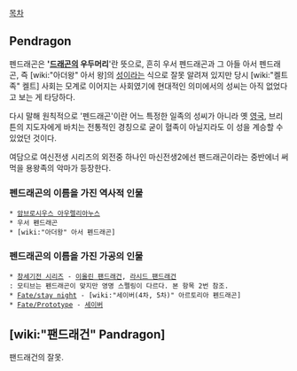 [[목차]]
== Pendragon ==
펜드래곤은 ''''[[드래곤]]의 우두머리''''란 뜻으로, 흔히 우서 펜드래곤과 그 아들 아서 펜드래곤, 즉 [wiki:"아더왕" 아서 왕]의 [[성]]이라는 식으로 잘못 알려져 있지만 당시 [wiki:"켈트족" 켈트] 사회는 모계로 이어지는 사회였기에 현대적인 의미에서의 성씨는 아직 없었다고 보는 게 타당하다.

다시 말해 원칙적으로 '펜드래곤'이란 어느 특정한 일족의 성씨가 아니라 옛 [[영국]], 브리튼의 지도자에게 바치는 전통적인 경칭으로 굳이 혈족이 아닐지라도 이 성을 계승할 수 있었던 것이다.

여담으로 여신전생 시리즈의 외전중 하나인 마신전생2에선 팬드래곤이라는 중반에너 써먹을 용왕족의 악마가 등장한다.

=== 펜드래곤의 이름을 가진 역사적 인물 ===
 * [[암브로시우스 아우렐리아누스]]
 * 우서 펜드래곤
 * [wiki:"아더왕" 아서 펜드래곤]

=== 펜드래곤의 이름을 가진 가공의 인물 ===
 * [[창세기전 시리즈]] - [[이올린 팬드래건]], [[라시드 팬드래건]]
 : 모티브는 펜드래곤이 맞지만 영명 스펠링이 다르다. 본 항목 2번 참조.
 * [[Fate/stay night]] - [wiki:"세이버(4차, 5차)" 아르토리아 펜드래곤]
 * [[Fate/Prototype]] - [[세이버(Fate/Prototype)|세이버]]

== [wiki:"팬드래건" Pandragon] ==
팬드래건의 잘못.
